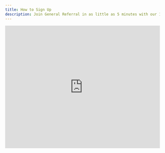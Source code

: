 ```yaml
---
title: How to Sign Up
description: Join General Referral in as little as 5 minutes with our 100% online signup process
---
```


<Frame>
  <iframe 
    width="100%" 
    height="400" 
    src="https://www.youtube.com/embed/n3i6H1ZsVKU?&wmode=opaque" 
    frameborder="0" 
    allowfullscreen
  />
</Frame>

## Quick Start

Joining General Referral takes as little as **5 minutes** and can be completed 100% online.

<Card title="Start Your Application" icon="external-link" href="https://app.generalreferral.com/join">
  Click here to begin the signup process
</Card>

## What Happens After Signup?

Once you complete checkout, you'll see a detailed list of required next steps based on your specific situation. Here's what to expect:

<Tabs>
  <Tab title="Active License">
    **If You Have an Existing, Active License:**
    
    After signing up with General Referral, you will need to:
    1. Contact your current broker
    2. Request they release your license to the state
    3. Wait for confirmation (usually 1-2 business days)
    
    <Note>
      Your current broker must release your license before we can sponsor you.
    </Note>
  </Tab>
  
  <Tab title="Just Passed Exam">
    **If You Recently Passed Your Exam:**
    
    You'll need to ensure you've met all state requirements:
    - Complete fingerprinting (if not already done)
    - Submit required documentation to General Referral
    - We'll handle the state application on your behalf
    
    <Tip>
      Check out our guide on [requirements after passing your exam](/knowledge-base/getting-started/requirements-after-exam) for detailed information.
    </Tip>
  </Tab>
  
  <Tab title="Inactive License">
    **If Your License is Currently Inactive:**
    
    Good news! No further action regarding your previous broker is needed. After signing up:
    - We'll reactivate your license with the state
    - You'll receive confirmation once complete
    - Start making referrals immediately after activation
  </Tab>
</Tabs>

## Step-by-Step Process

<Steps>
  <Step title="Visit the Signup Page">
    Go to [https://app.generalreferral.com/join](https://app.generalreferral.com/join)
  </Step>
  
  <Step title="Enter Your Information">
    Provide your personal details and license information
  </Step>
  
  <Step title="Choose Your Plan">
    Select between our flexible membership options
  </Step>
  
  <Step title="Review & Pay">
    See your total cost and complete payment
  </Step>
  
  <Step title="Follow Next Steps">
    Receive personalized instructions based on your license status
  </Step>
</Steps>

## Important Reminders

<Warning>
  Don't worry about memorizing these steps now. The platform will provide personalized instructions after you complete the checkout process.
</Warning>

## Frequently Asked Questions

<AccordionGroup>
  <Accordion title="How long does the signup process take?">
    The online signup typically takes 5-10 minutes. License transfer timing depends on your current broker and state processing, usually 1-3 business days.
  </Accordion>
  
  <Accordion title="What payment methods do you accept?">
    We accept all major credit cards, debit cards, and ACH/bank transfers. For urgent license transfers, we recommend using a credit or debit card.
  </Accordion>
  
  <Accordion title="Can I sign up if I'm with another broker?">
    Yes! Just complete our signup process, then request your current broker to release your license. We'll handle the rest once it's released.
  </Accordion>
  
  <Accordion title="What if I need help during signup?">
    [Contact our support team](https://app.generalreferral.com/contact) for assistance. We're here to help make your transition smooth.
  </Accordion>
</AccordionGroup>

## Ready to Join?

Still trying to figure out if a New Jersey real estate license is right for you? Check out our guide on [becoming a NJ referral agent](https://www.generalreferral.com/how-to-become-a-nj-referral-agent).

<CardGroup cols={2}>
  <Card 
    title="Start Application" 
    icon="rocket"
    href="https://app.generalreferral.com/join"
  >
    Begin your journey today
  </Card>
  
  <Card 
    title="View Plans" 
    icon="dollar-sign"
    href="https://www.generalreferral.com/plans"
  >
    Compare membership options
  </Card>
</CardGroup>